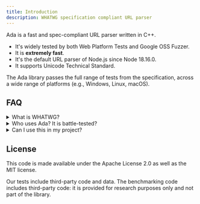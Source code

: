 ```yaml
---
title: Introduction
description: WHATWG specification compliant URL parser
---
```


Ada is a fast and spec-compliant URL parser written in C++.

- It's widely tested by both Web Platform Tests and Google OSS Fuzzer.
- It is **extremely fast**.
- It's the default URL parser of Node.js since Node 18.16.0.
- It supports Unicode Technical Standard.

The Ada library passes the full range of tests from the specification, across a wide range of platforms (e.g., Windows, Linux, macOS).

## FAQ

<details>
  <summary>What is WHATWG?</summary>
  The term WHATWG stands for **Web Hypertext Application Technology Working Group**.
  It is a community-driven organization that focuses on developing and maintaining
  web standards. The WHATWG was initially formed in response to the divergence between
  the World Wide Web Consortium (W3C) and the browser vendors at the time, who felt
  that the W3C process was too slow to address the evolving needs of web developers.
</details>

<details>
  <summary> Who uses Ada? It is battle-tested?</summary>
  Ada is adopted by Node.js and used by millions of developers since Node.js 18.16.0.
</details>

<details>
  <summary> Can I use this in my project?</summary>
  Yes. Free to use for personal and commercial projects. Ada is available under MIT
  and Apache License 2.0.
</details>

## License

This code is made available under the Apache License 2.0 as well as the MIT license.

Our tests include third-party code and data. The benchmarking code includes third-party code: it is provided for research purposes only and not part of the library.
